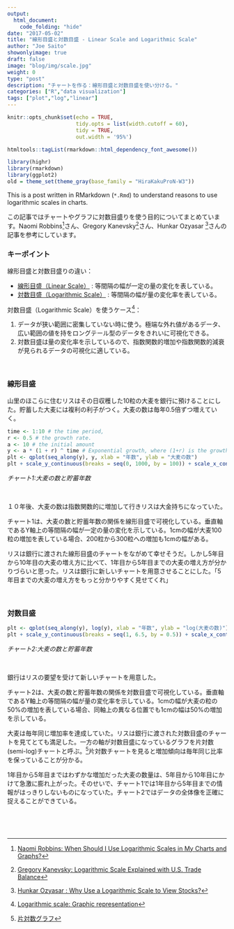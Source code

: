 ```yaml
---
output:
  html_document:
    code_folding: "hide"
date: "2017-05-02"
title: "線形目盛と対数目盛 - Linear Scale and Logarithmic Scale"
author: "Joe Saito"
showonlyimage: true
draft: false
image: "blog/img/scale.jpg"
weight: 0
type: "post"
description: "チャートを作る：線形目盛と対数目盛を使い分ける。"
categories: ["R","data visualization"]
tags: ["plot","log","linear"]
---
```



```r
knitr::opts_chunk$set(echo = TRUE, 
                      tidy.opts = list(width.cutoff = 60),
                      tidy = TRUE, 
                      out.width = '95%')

```

```r
htmltools::tagList(rmarkdown::html_dependency_font_awesome())
```

```r
library(highr)
library(rmarkdown)
library(ggplot2)
old = theme_set(theme_gray(base_family = "HiraKakuProN-W3"))
```

This is a post written in RMarkdown (`*.Rmd`) to understand reasons to use logarithmic scales in charts. 

この記事ではチャートやグラフに対数目盛りを使う目的についてまとめています。Naomi Robbins^[[Naomi Robbins: When Should I Use Logarithmic Scales in My Charts and Graphs?](https://www.forbes.com/sites/naomirobbins/2012/01/19/when-should-i-use-logarithmic-scales-in-my-charts-and-graphs/3/#4f5ca766d184)]さん、Gregory Kanevsky^[[Gregory Kanevsky: Logarithmic Scale Explained with U.S. Trade Balance](http://novyden.blogspot.jp/2017/06/logarithmic-scale-explained-with-us.html)]さん、Hunkar Ozyasar ^[[Hunkar Ozyasar : Why Use a Logarithmic Scale to View Stocks?](http://finance.zacks.com/use-logarithmic-scale-stocks-8760.html)]さんの記事を参考にしています。

### キーポイント

線形目盛と対数目盛りの違い：

- [線形目盛（Linear Scale）](#linear) : 等間隔の幅が一定の量の変化を表している。
- [対数目盛（Logarithmic Scale）](#log) : 等間隔の幅が量の変化率を表している。

対数目盛（Logarithmic Scale）を使うケース^[[Logarithmic scale: Graphic representation](https://en.wikipedia.org/wiki/Logarithmic_scale#Graphic_representation)]：

1. データが狭い範囲に密集していない時に使う。極端な外れ値があるデータ、広い範囲の値を持をロングテール型のデータをきれいに可視化できる。
2. 対数目盛は量の変化率を示しているので、指数関数的増加や指数関数的減衰が見られるデータの可視化に適している。

&nbsp;

### 線形目盛 {#linear}

山里のほこらに住むリスはその日収穫した10粒の大麦を銀行に預けることにした。貯蓄した大麦には複利の利子がつく。大麦の数は毎年0.5倍ずつ増えていく。

```r
time <- 1:10 # the time period,
r <- 0.5 # the growth rate.
a <- 10 # the initial amount
y <- a * (1 + r) ^ time # Exponential growth, where (1+r) is the growth factor
plt <- qplot(seq_along(y), y, xlab = "年数", ylab = "大麦の数")
plt + scale_y_continuous(breaks = seq(0, 1000, by = 100)) + scale_x_continuous(breaks = seq(0, 10, by = 1))
```

*チャート1:大麦の数と貯蓄年数*

&nbsp;

１０年後、大麦の数は指数関数的に増加して行きリスは大金持ちになっていた。

チャート1は、大麦の数と貯蓄年数の関係を線形目盛で可視化している。垂直軸であるY軸上の等間隔の幅が一定の量の変化を示している。1cmの幅が大麦100粒の増加を表している場合、200粒から300粒への増加も1cmの幅がある。

リスは銀行に渡された線形目盛のチャートをながめて幸せそうだ。しかし5年目から10年目の大麦の増え方に比べて、1年目から5年目までの大麦の増え方が分かりづらいと思った。リスは銀行に新しいチャートを用意させることにした。「5年目までの大麦の増え方をもっと分かりやすく見せてくれ」

&nbsp;

### 対数目盛 {#log}

```r
plt <- qplot(seq_along(y), log(y), xlab = "年数", ylab = "log(大麦の数)")
plt + scale_y_continuous(breaks = seq(1, 6.5, by = 0.5)) + scale_x_continuous(breaks = seq(0, 10, by = 1))
```

*チャート2:大麦の数と貯蓄年数*

&nbsp;

銀行はリスの要望を受けて新しいチャートを用意した。

チャート2は、大麦の数と貯蓄年数の関係を対数目盛で可視化している。垂直軸であるY軸上の等間隔の幅が量の変化率を示している。1cmの幅が大麦の粒の50%の増加を表している場合、同軸上の異なる位置でも1cmの幅は50%の増加を示している。

大麦は毎年同じ増加率を達成していた。リスは銀行に渡された対数目盛のチャートを見てとても満足した。一方の軸が対数目盛になっているグラフを片対数(semi-log)チャートと呼ぶ。^[[片対数グラフ](https://en.wikipedia.org/wiki/Semi-log_plot)]片対数チャートを見ると増加傾向は毎年同じ比率を保っていることが分かる。

1年目から5年目まではわずかな増加だった大麦の数量は、5年目から10年目にかけて急激に膨れ上がった。そのせいで、チャート1では1年目から5年目までの情報がはっきりしないものになっていた。チャート2ではデータの全体像を正確に捉えることができている。



&nbsp;

&nbsp;